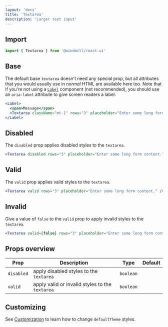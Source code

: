 ```yaml
---
layout: 'docs'
title: 'Textarea'
description: 'Larger text input'
---
```


## Import

```jsx
import { Textarea } from '@windmill/react-ui'
```

## Base

The default base `textarea` doesn't need any special prop, but all attributes that you would usually use in _normal_ HTML are available here too. Note that if you're not using a [`Label`](label) component (not recommended), you should use an `aria-label` attribute to give screen readers a label.

```jsx live
<Label>
  <span>Message</span>
  <Textarea className="mt-1" rows="3" placeholder="Enter some long form content." />
</Label>
```

## Disabled

The `disabled` prop applies disabled styles to the `textarea`.

```jsx live
<Textarea disabled rows="3" placeholder="Enter some long form content." />
```

## Valid

The `valid` prop applies valid styles to the `textarea`.

```jsx live
<Textarea valid rows="3" placeholder="Enter some long form content." />
```

## Invalid

Give a value of `false` to the `valid` prop to apply invalid styles to the `textarea`.

```jsx live
<Textarea valid={false} rows="3" placeholder="Enter some long form content." />
```

## Props overview

| Prop       | Description                                     | Type      | Default |
| ---------- | ----------------------------------------------- | --------- | ------- |
| `disabled` | apply disabled styles to the `textarea`         | `boolean` |         |
| `valid`    | apply valid or invalid styles to the `textarea` | `boolean` |         |

## Customizing

See [Customization](../customization) to learn how to change `defaultTheme` styles.
